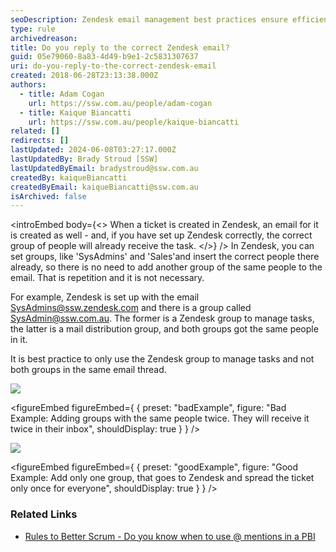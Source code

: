```yaml
---
seoDescription: Zendesk email management best practices ensure efficient task distribution by only using one group to manage tasks and avoid duplication.
type: rule
archivedreason:
title: Do you reply to the correct Zendesk email?
guid: 05e79060-8a83-4d49-b9e1-2c5831307637
uri: do-you-reply-to-the-correct-zendesk-email
created: 2018-06-28T23:13:38.000Z
authors:
  - title: Adam Cogan
    url: https://ssw.com.au/people/adam-cogan
  - title: Kaique Biancatti
    url: https://ssw.com.au/people/kaique-biancatti
related: []
redirects: []
lastUpdated: 2024-06-08T03:27:17.000Z
lastUpdatedBy: Brady Stroud [SSW]
lastUpdatedByEmail: bradystroud@ssw.com.au
createdBy: kaiqueBiancatti
createdByEmail: kaiqueBiancatti@ssw.com.au
isArchived: false
---
```


<introEmbed
  body={<>
When a ticket is created in Zendesk, an email for it is created as well - and, if you have set up Zendesk correctly, the correct group of people will already receive the task.
  </>}
/>
In Zendesk, you can set groups, like 'SysAdmins' and 'Sales'and insert the correct people there already, so there is no need to add another group of the same people to the email. That is repetition and it is not necessary.

For example, Zendesk is set up with the email SysAdmins@ssw.zendesk.com and there is a group called SysAdmin@ssw.com.au. The former is a Zendesk group to manage tasks, the latter is a mail distribution group, and both groups got the same people in it.

It is best practice to only use the Zendesk group to manage tasks and not both groups in the same email thread.

![](/uploads/rules/do-you-reply-to-the-correct-zendesk-email/zenddddd.png)

<figureEmbed figureEmbed={ {
  preset: "badExample",
  figure: "Bad Example: Adding groups with the same people twice. They will receive it twice in their inbox",
  shouldDisplay: true
} } />


![](/uploads/rules/do-you-reply-to-the-correct-zendesk-email/zendndnd.png)

<figureEmbed figureEmbed={ {
  preset: "goodExample",
  figure: "Good Example: Add only one group, that goes to Zendesk and spread the ticket only once for everyone",
  shouldDisplay: true
} } />


### Related Links

- [Rules to Better Scrum - Do you know when to use @ mentions in a PBI](/when-you-use-mentions-in-a-pbi)
